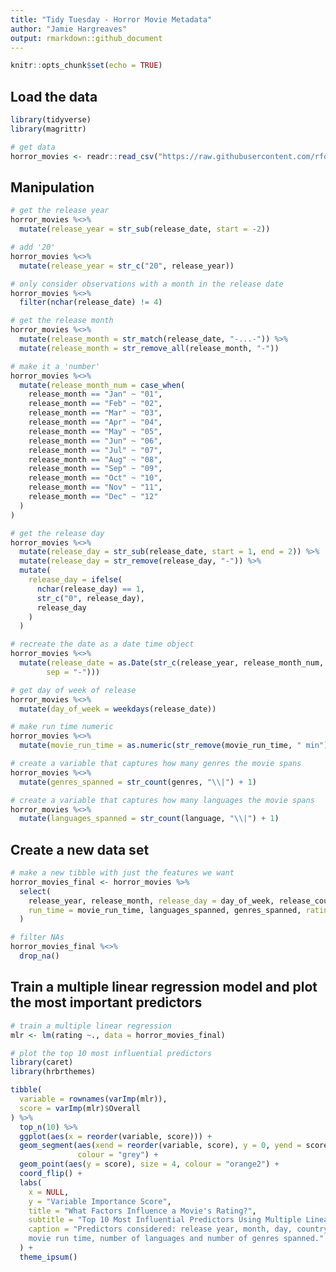 ```yaml
---
title: "Tidy Tuesday - Horror Movie Metadata"
author: "Jamie Hargreaves"
output: rmarkdown::github_document
---
```


```r
knitr::opts_chunk$set(echo = TRUE)
```

## Load the data

```r
library(tidyverse)
library(magrittr)

# get data
horror_movies <- readr::read_csv("https://raw.githubusercontent.com/rfordatascience/tidytuesday/master/data/2019/2019-10-22/horror_movies.csv")
```

## Manipulation

```r
# get the release year
horror_movies %<>%
  mutate(release_year = str_sub(release_date, start = -2))

# add '20'
horror_movies %<>%
  mutate(release_year = str_c("20", release_year))

# only consider observations with a month in the release date
horror_movies %<>%
  filter(nchar(release_date) != 4)

# get the release month
horror_movies %<>%
  mutate(release_month = str_match(release_date, "-...-")) %>%
  mutate(release_month = str_remove_all(release_month, "-"))

# make it a 'number'
horror_movies %<>%
  mutate(release_month_num = case_when(
    release_month == "Jan" ~ "01",
    release_month == "Feb" ~ "02",
    release_month == "Mar" ~ "03",
    release_month == "Apr" ~ "04",
    release_month == "May" ~ "05",
    release_month == "Jun" ~ "06",
    release_month == "Jul" ~ "07",
    release_month == "Aug" ~ "08",
    release_month == "Sep" ~ "09",
    release_month == "Oct" ~ "10",
    release_month == "Nov" ~ "11",
    release_month == "Dec" ~ "12"
  )
)

# get the release day
horror_movies %<>%
  mutate(release_day = str_sub(release_date, start = 1, end = 2)) %>%
  mutate(release_day = str_remove(release_day, "-")) %>%
  mutate(
    release_day = ifelse(
      nchar(release_day) == 1, 
      str_c("0", release_day),
      release_day
    )
  )

# recreate the date as a date time object
horror_movies %<>%
  mutate(release_date = as.Date(str_c(release_year, release_month_num, release_day,
        sep = "-")))

# get day of week of release
horror_movies %<>%
  mutate(day_of_week = weekdays(release_date))

# make run time numeric
horror_movies %<>%
  mutate(movie_run_time = as.numeric(str_remove(movie_run_time, " min")))

# create a variable that captures how many genres the movie spans
horror_movies %<>%
  mutate(genres_spanned = str_count(genres, "\\|") + 1)

# create a variable that captures how many languages the movie spans
horror_movies %<>%
  mutate(languages_spanned = str_count(language, "\\|") + 1)
```

## Create a new data set

```r
# make a new tibble with just the features we want
horror_movies_final <- horror_movies %>%
  select(
    release_year, release_month, release_day = day_of_week, release_country,
    run_time = movie_run_time, languages_spanned, genres_spanned, rating = review_rating
  )

# filter NAs
horror_movies_final %<>%
  drop_na()
```

## Train a multiple linear regression model and plot the most important predictors

```r
# train a multiple linear regression
mlr <- lm(rating ~., data = horror_movies_final)

# plot the top 10 most influential predictors
library(caret)
library(hrbrthemes)

tibble(
  variable = rownames(varImp(mlr)),
  score = varImp(mlr)$Overall
) %>%
  top_n(10) %>%
  ggplot(aes(x = reorder(variable, score))) + 
  geom_segment(aes(xend = reorder(variable, score), y = 0, yend = score),
               colour = "grey") +
  geom_point(aes(y = score), size = 4, colour = "orange2") + 
  coord_flip() + 
  labs(
    x = NULL,
    y = "Variable Importance Score",
    title = "What Factors Influence a Movie's Rating?",
    subtitle = "Top 10 Most Influential Predictors Using Multiple Linear Regression",
    caption = "Predictors considered: release year, month, day, country,
    movie run time, number of languages and number of genres spanned."
  ) + 
  theme_ipsum()
```